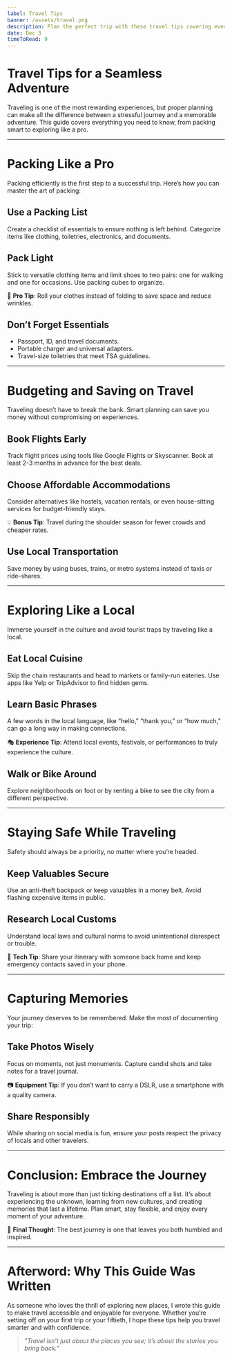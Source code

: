 ```yaml
---
label: Travel Tips
banner: /assets/travel.png
description: Plan the perfect trip with these travel tips covering everything from packing to exploring like a local.
date: Dec 3
timeToRead: 9
---
```


# Travel Tips for a Seamless Adventure

Traveling is one of the most rewarding experiences, but proper planning can make all the difference between a stressful journey and a memorable adventure. This guide covers everything you need to know, from packing smart to exploring like a pro.

---

# Packing Like a Pro

Packing efficiently is the first step to a successful trip. Here’s how you can master the art of packing:

## Use a Packing List  
Create a checklist of essentials to ensure nothing is left behind. Categorize items like clothing, toiletries, electronics, and documents.

## Pack Light  
Stick to versatile clothing items and limit shoes to two pairs: one for walking and one for occasions. Use packing cubes to organize.

🎒 **Pro Tip**: Roll your clothes instead of folding to save space and reduce wrinkles.

## Don’t Forget Essentials  
- Passport, ID, and travel documents.  
- Portable charger and universal adapters.  
- Travel-size toiletries that meet TSA guidelines.

---

# Budgeting and Saving on Travel

Traveling doesn’t have to break the bank. Smart planning can save you money without compromising on experiences.

## Book Flights Early  
Track flight prices using tools like Google Flights or Skyscanner. Book at least 2-3 months in advance for the best deals.

## Choose Affordable Accommodations  
Consider alternatives like hostels, vacation rentals, or even house-sitting services for budget-friendly stays.

💡 **Bonus Tip**: Travel during the shoulder season for fewer crowds and cheaper rates.

## Use Local Transportation  
Save money by using buses, trains, or metro systems instead of taxis or ride-shares.

---

# Exploring Like a Local

Immerse yourself in the culture and avoid tourist traps by traveling like a local.

## Eat Local Cuisine  
Skip the chain restaurants and head to markets or family-run eateries. Use apps like Yelp or TripAdvisor to find hidden gems.

## Learn Basic Phrases  
A few words in the local language, like “hello,” “thank you,” or “how much,” can go a long way in making connections.

🎭 **Experience Tip**: Attend local events, festivals, or performances to truly experience the culture.

## Walk or Bike Around  
Explore neighborhoods on foot or by renting a bike to see the city from a different perspective.

---

# Staying Safe While Traveling

Safety should always be a priority, no matter where you’re headed.

## Keep Valuables Secure  
Use an anti-theft backpack or keep valuables in a money belt. Avoid flashing expensive items in public.

## Research Local Customs  
Understand local laws and cultural norms to avoid unintentional disrespect or trouble.

📱 **Tech Tip**: Share your itinerary with someone back home and keep emergency contacts saved in your phone.

---

# Capturing Memories

Your journey deserves to be remembered. Make the most of documenting your trip:

## Take Photos Wisely  
Focus on moments, not just monuments. Capture candid shots and take notes for a travel journal.

📷 **Equipment Tip**: If you don’t want to carry a DSLR, use a smartphone with a quality camera.

## Share Responsibly  
While sharing on social media is fun, ensure your posts respect the privacy of locals and other travelers.

---

# Conclusion: Embrace the Journey

Traveling is about more than just ticking destinations off a list. It’s about experiencing the unknown, learning from new cultures, and creating memories that last a lifetime. Plan smart, stay flexible, and enjoy every moment of your adventure.

🌟 **Final Thought**: The best journey is one that leaves you both humbled and inspired.

---

# Afterword: Why This Guide Was Written

As someone who loves the thrill of exploring new places, I wrote this guide to make travel accessible and enjoyable for everyone. Whether you’re setting off on your first trip or your fiftieth, I hope these tips help you travel smarter and with confidence.

> _"Travel isn’t just about the places you see; it’s about the stories you bring back."_  
